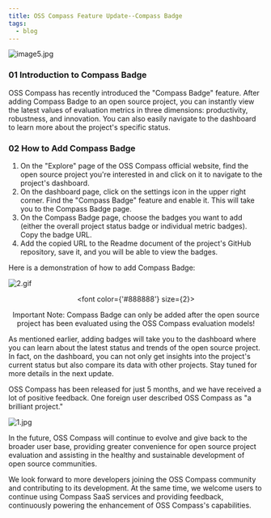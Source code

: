 ```yaml
---
title: OSS Compass Feature Update--Compass Badge
tags:
  - blog
---
```


![image5.jpg](media/report-en.png)

<!--truncate-->

### 01 Introduction to Compass Badge

OSS Compass has recently introduced the "Compass Badge" feature. After adding Compass Badge to an open source project, you can instantly view the latest values of evaluation metrics in three dimensions: productivity, robustness, and innovation. You can also easily navigate to the dashboard to learn more about the project's specific status.

### 02 How to Add Compass Badge

1. On the "Explore" page of the OSS Compass official website, find the open source project you're interested in and click on it to navigate to the project's dashboard.
2. On the dashboard page, click on the settings icon in the upper right corner. Find the "Compass Badge" feature and enable it. This will take you to the Compass Badge page.
3. On the Compass Badge page, choose the badges you want to add (either the overall project status badge or individual metric badges). Copy the badge URL.
4. Add the copied URL to the Readme document of the project's GitHub repository, save it, and you will be able to view the badges.

Here is a demonstration of how to add Compass Badge:

![2.gif](media/2.gif)

<center>

  <font color={'#888888'} size={2}>

Important Note:
Compass Badge can only be added after the open source project has been evaluated using the OSS Compass evaluation models!

  </font>

</center>

As mentioned earlier, adding badges will take you to the dashboard where you can learn about the latest status and trends of the open source project. In fact, on the dashboard, you can not only get insights into the project's current status but also compare its data with other projects. Stay tuned for more details in the next update.

OSS Compass has been released for just 5 months, and we have received a lot of positive feedback. One foreign user described OSS Compass as "a brilliant project."

![1.jpg](media/1.jpg)

In the future, OSS Compass will continue to evolve and give back to the broader user base, providing greater convenience for open source project evaluation and assisting in the healthy and sustainable development of open source communities.

We look forward to more developers joining the OSS Compass community and contributing to its development. At the same time, we welcome users to continue using Compass SaaS services and providing feedback, continuously powering the enhancement of OSS Compass's capabilities.
